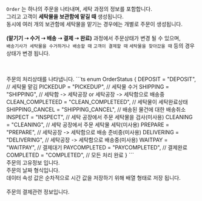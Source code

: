
<Heading title="Order란?" />

`Order` 는 하나의 주문을 나타내며, 세탁 과정의 정보를 포함합니다. <br />
그리고 고객이 **세탁물을 보관함에 맡길 때** 생성됩니다. <br />
동시에 여러 개의 보관함에 세탁물을 맡기는 경우에는 개별로 주문이 생성됩니다.<br /><br />
**(맡기기 ➝ 수거 ➝ 배송 ➝ 결제 ➝ 완료)** 과정에서 주문상태가 변경 될 수 있으며,<br />
`배송기사가 세탁물을 수거하거나 배송할 때` `고객이 결제할 때` `세탁물을 찾아갔을 때` 등의 경우 상태가 변경 됩니다.

<br />

<Heading title="SVCOrder 컨테이너" type="doc" />
<Parameters title="데이터 형식" attributes={SVCOrderAttributes.root} />
<br />

<Heading title="OrderStatus" type="module" />
주문의 처리상태를 나타냅니다.
```ts
enum OrderStatus {
  DEPOSIT = "DEPOSIT", // 세탁물 맡김
  PICKEDUP = "PICKEDUP", // 세탁물 수거
  SHIPPING = "SHIPPING", // 세탁함 -> 세탁공장 or 세탁공장 -> 세탁함으로 배송중
  CLEAN_COMPLETEED = "CLEAN_COMPLETEED", //  세탁물이 세탁완료상태
  SHIPPING_CANCEL = "SHIPPING_CANCEL", // 배송된 물건에 대한 배송취소
  INSPECT = "INSPECT", // 세탁 공장에서 주문 세탁물을 검사(미사용)
  CLEANING = "CLEANING", // 세탁 공장에서 주문 세탁물 세탁(미사용)
  PREPARE = "PREPARE", // 세탁공장 -> 세탁함으로 배송 준비중(미사용)
  DELIVERING = "DELIVERING", // 세탁공장 -> 세탁함으로 배송중(미사용)
  WAITPAY = "WAITPAY", // 결제대기
  PAYCOMPLETED = "PAYCOMPLETED", // 결제완료
  COMPLETED = "COMPLETED", // 모든 처리 완료
}
```
<br />

<Heading title="LaundryOrder 주문" type="userData" />
주문의 고유정보 입니다.
<Parameters title="데이터 형식" attributes={SVCOrderAttributes.userData} />
<br />

<Heading title="OrderDate" type="module" />
주문의 날짜 형식입니다.
<br />
데이터 속성 값은 순차적으로 시간 값을 저장하기 위해 배열 형태로 저장 됩니다.
<br />
<Parameters title="데이터 형식" attributes={SVCOrderAttributes.dates} />
<br />

<Heading title="payment" type="module" />
주문의 결제관련 정보입니다.
<br />
<Parameters title="데이터 형식" attributes={SVCOrderAttributes.payment} />

